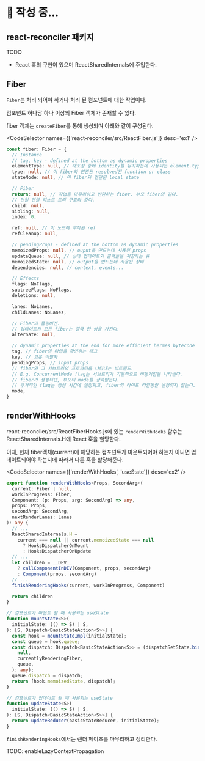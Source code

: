 
# 📝 작성 중...

## react-reconciler 패키지

TODO

- React 훅의 구현이 있으며 ReactSharedInternals에 주입한다.

## Fiber

`Fiber`는 처리 되어야 하거나 처리 된 컴포넌트에 대한 작업이다.

컴포넌트 하나당 하나 이상의 Fiber 객체가 존재할 수 있다.

fiber 객체는 `createFiber`를 통해 생성되며 아래와 같이 구성된다.

<CodeSelector names={['react-reconciler/src/ReactFiber.js']} desc='ex1' />

```ts showLineNumbers
const fiber: Fiber = {
  // Instance
  // tag, key - defined at the bottom as dynamic properties
  elementType: null, // 재조정 중에 identity를 유지하는데 사용되는 element.type의 값
  type: null, // 이 fiber와 연관된 resolved된 function or class
  stateNode: null, // 이 fiber와 연관된 local state

  // Fiber
  return: null, // 작업을 마무리하고 반환하는 fiber. 부모 fiber와 같다.
  // 단일 연결 리스트 트리 구조와 같다.
  child: null,
  sibling: null,
  index: 0,

  ref: null, // 이 노드에 부착된 ref
  refCleanup: null,

  // pendingProps - defined at the bottom as dynamic properties
  memoizedProps: null, // ouput을 만드는데 사용된 props
  updateQueue: null, // 상태 업데이트와 콜백들을 저장하는 큐
  memoizedState: null, // output을 만드는데 사용된 상태
  dependencies: null, // context, events...

  // Effects
  flags: NoFlags,
  subtreeFlags: NoFlags,
  deletions: null,

  lanes: NoLanes,
  childLanes: NoLanes,

  // Fiber의 풀링버전.
  // 업데이트된 모든 fiber는 결국 한 쌍을 가진다.
  alternate: null,

  // dynamic properties at the end for more efficient hermes bytecode
  tag, // fiber의 타입을 확인하는 태그
  key, // 고유 식별자
  pendingProps, // input props
  // fiber와 그 서브트리의 프로퍼티를 나타내는 비트필드.
  // E.g. ConcurrentMode flag는 서브트리가 기본적으로 비동기임을 나타낸다.
  // fiber가 생성되면, 부모의 mode를 상속받는다.
  // 추가적인 flag는 생성 시간에 설정되고, fiber의 라이프 타임동안 변경되지 않는다.
  mode,
}
```

## renderWithHooks

react-reconciler/src/ReactFiberHooks.js에 있는 `renderWithHooks` 함수는 ReactSharedInternals.H에 React 훅을 할당한다.

이때, 현재 fiber객체(current)에 해당하는 컴포넌트가 마운트되어야 하는지 아니면 업데이트되어야 하는지에 따라서 다른 훅을 할당해준다.

<CodeSelector names={['renderWithHooks', 'useState']} desc='ex2' />

```ts showLineNumbers {12-13}
export function renderWithHooks<Props, SecondArg>(
  current: Fiber | null,
  workInProgress: Fiber,
  Component: (p: Props, arg: SecondArg) => any,
  props: Props,
  secondArg: SecondArg,
  nextRenderLanes: Lanes
): any {
  // ...
  ReactSharedInternals.H =
    current === null || current.memoizedState === null
      ? HooksDispatcherOnMount
      : HooksDispatcherOnUpdate
  // ...
  let children = __DEV__
    ? callComponentInDEV(Component, props, secondArg)
    : Component(props, secondArg)
  // ...
  finishRenderingHooks(current, workInProgress, Component)

  return children
}
```

```ts showLineNumbers
// 컴포넌트가 마운트 될 때 사용되는 useState
function mountState<S>(
  initialState: (() => S) | S,
): [S, Dispatch<BasicStateAction<S>>] {
  const hook = mountStateImpl(initialState);
  const queue = hook.queue;
  const dispatch: Dispatch<BasicStateAction<S>> = (dispatchSetState.bind(
    null,
    currentlyRenderingFiber,
    queue,
  ): any);
  queue.dispatch = dispatch;
  return [hook.memoizedState, dispatch];
}

// 컴포넌트가 업데이트 될 때 사용되는 useState
function updateState<S>(
  initialState: (() => S) | S,
): [S, Dispatch<BasicStateAction<S>>] {
  return updateReducer(basicStateReducer, initialState);
}
```

`finishRenderingHooks`에서는 렌더 페이즈를 마무리하고 정리한다.

TODO: enableLazyContextPropagation
